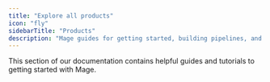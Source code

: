 ```yaml
---
title: "Explore all products"
icon: "fly"
sidebarTitle: "Products"
description: "Mage guides for getting started, building pipelines, and more."
---
```


This section of our documentation contains helpful guides and tutorials to getting started with Mage.
